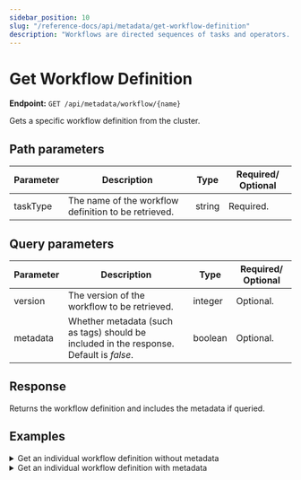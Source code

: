 ```yaml
---
sidebar_position: 10
slug: "/reference-docs/api/metadata/get-workflow-definition"
description: "Workflows are directed sequences of tasks and operators. This API is used to retrieve the individual workflow definition in Orkes Conductor."
---
```



# Get Workflow Definition

**Endpoint:** `GET /api/metadata/workflow/{name}`

Gets a specific workflow definition from the cluster.

## Path parameters

| Parameter | Description                                          | Type   | Required/ Optional |
| --------- | ---------------------------------------------------- | ------ | ------------------ |
| taskType  | The name of the workflow definition to be retrieved. | string | Required.          |

## Query parameters

| Parameter | Description                                                                             | Type    | Required/ Optional |
| --------- | --------------------------------------------------------------------------------------- | ------- | ------------------ |
| version   | The version of the workflow to be retrieved.                                            | integer | Optional.          |
| metadata  | Whether metadata (such as tags) should be included in the response. Default is _false_. | boolean | Optional.          |

## Response

Returns the workflow definition and includes the metadata if queried.

## Examples

<details>
<summary>Get an individual workflow definition without metadata</summary>

**Request**

```bash
curl -X 'GET' \
  'https://<YOUR_CLUSTER>/api/metadata/workflow/api-test?metadata=false' \
  -H 'accept: */*' \
  -H 'X-Authorization: <TOKEN>'
```

**Response**

```json
{
  "createTime": 0,
  "updateTime": 1735802256013,
  "name": "api-test",
  "description": "Sample workflow created using API",
  "version": 1,
  "tasks": [
    {
      "name": "event",
      "taskReferenceName": "event_ref",
      "inputParameters": {},
      "type": "EVENT",
      "decisionCases": {},
      "defaultCase": [],
      "forkTasks": [],
      "startDelay": 0,
      "joinOn": [],
      "sink": "sqs:internal_event_name",
      "optional": false,
      "defaultExclusiveJoinTask": [],
      "asyncComplete": false,
      "loopOver": [],
      "onStateChange": {},
      "permissive": false
    }
  ],
  "inputParameters": [],
  "outputParameters": {},
  "failureWorkflow": "",
  "schemaVersion": 2,
  "restartable": false,
  "workflowStatusListenerEnabled": false,
  "ownerEmail": "john.doe@acme.com",
  "timeoutPolicy": "ALERT_ONLY",
  "timeoutSeconds": 0,
  "variables": {},
  "inputTemplate": {},
  "enforceSchema": true
}
```

</details>

<details>
<summary>Get an individual workflow definition with metadata</summary>

**Request**

```bash
curl -X 'GET' \
  'https://<YOUR_CLUSTER>/api/metadata/workflow/api-test?metadata=true' \
  -H 'accept: */*' \
  -H 'X-Authorization: <TOKEN>'
```

**Response**

```json
{
  "createTime": 0,
  "updateTime": 1735802256013,
  "name": "api-test",
  "description": "Sample workflow created using API",
  "version": 1,
  "tasks": [
    {
      "name": "event",
      "taskReferenceName": "event_ref",
      "inputParameters": {},
      "type": "EVENT",
      "decisionCases": {},
      "defaultCase": [],
      "forkTasks": [],
      "startDelay": 0,
      "joinOn": [],
      "sink": "sqs:internal_event_name",
      "optional": false,
      "defaultExclusiveJoinTask": [],
      "asyncComplete": false,
      "loopOver": [],
      "onStateChange": {},
      "permissive": false
    }
  ],
  "inputParameters": [],
  "outputParameters": {},
  "failureWorkflow": "",
  "schemaVersion": 2,
  "restartable": false,
  "workflowStatusListenerEnabled": false,
  "ownerEmail": "john.doe@acme.com",
  "timeoutPolicy": "ALERT_ONLY",
  "timeoutSeconds": 0,
  "variables": {},
  "inputTemplate": {},
  "enforceSchema": true,
  "overwriteTags": true,
  "tags": [
    {
      "key": "api",
      "value": "doc"
    }
  ]
}
```

</details>
